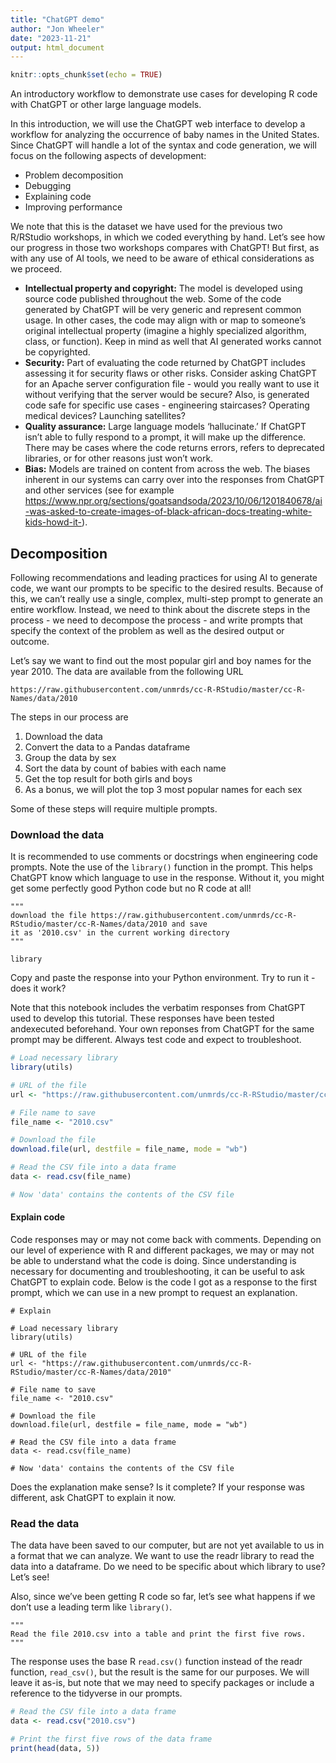 ```yaml
---
title: "ChatGPT demo"
author: "Jon Wheeler"
date: "2023-11-21"
output: html_document
---
```


```r
knitr::opts_chunk$set(echo = TRUE)
```

An introductory workflow to demonstrate use cases for developing R code with ChatGPT or other large language models.

In this introduction, we will use the ChatGPT web interface to develop a workflow for analyzing the occurrence of baby names in the United States. Since ChatGPT will handle a lot of the syntax and code generation, we will focus on the following aspects of development:

- Problem decomposition
- Debugging
- Explaining code
- Improving performance

We note that this is the dataset we have used for the previous two R/RStudio workshops, in which we coded everything by hand. Let's see how our progress in those two workshops compares with ChatGPT! But first, as with any use of AI tools, we need to be aware of ethical considerations as we proceed.

- **Intellectual property and copyright:** The model is developed using source code published throughout the web. Some of the code generated by ChatGPT will be very generic and represent common usage. In other cases, the code may align with or map to someone's original intellectual property (imagine a highly specialized algorithm, class, or function). Keep in mind as well that AI generated works cannot be copyrighted.
- **Security:** Part of evaluating the code returned by ChatGPT includes assessing it for security flaws or other risks. Consider asking ChatGPT for an Apache server configuration file - would you really want to use it without verifying that the server would be secure? Also, is generated code safe for specific use cases - engineering staircases? Operating medical devices? Launching satellites?
- **Quality assurance:** Large language models 'hallucinate.' If ChatGPT isn't able to fully respond to a prompt, it will make up the difference. There may be cases where the code returns errors, refers to deprecated libraries, or for other reasons just won't work.
- **Bias:** Models are trained on content from across the web. The biases inherent in our systems can carry over into the responses from ChatGPT and other services (see for example <https://www.npr.org/sections/goatsandsoda/2023/10/06/1201840678/ai-was-asked-to-create-images-of-black-african-docs-treating-white-kids-howd-it->).

## Decomposition

Following recommendations and leading practices for using AI to generate code, we want our prompts to be specific to the desired results. Because of this, we can't really use a single, complex, multi-step prompt to generate an entire workflow. Instead, we need to think about the discrete steps in the process - we need to decompose the process - and write prompts that specify the context of the problem as well as the desired output or outcome.

Let's say we want to find out the most popular girl and boy names for the year 2010. The data are available from the following URL

~~~
https://raw.githubusercontent.com/unmrds/cc-R-RStudio/master/cc-R-Names/data/2010
~~~

The steps in our process are

1. Download the data
1. Convert the data to a Pandas dataframe
1. Group the data by sex
1. Sort the data by count of babies with each name
1. Get the top result for both girls and boys
1. As a bonus, we will plot the top 3 most popular names for each sex

Some of these steps will require multiple prompts. 

### Download the data

It is recommended to use comments or docstrings when engineering code prompts. Note the use of the ```library()``` function in the prompt. This helps ChatGPT know which language to use in the response. Without it, you might get some perfectly good Python code but no R code at all!

~~~
"""
download the file https://raw.githubusercontent.com/unmrds/cc-R-RStudio/master/cc-R-Names/data/2010 and save
it as '2010.csv' in the current working directory
"""

library
~~~

Copy and paste the response into your Python environment. Try to run it - does it work?

Note that this notebook includes the verbatim responses from ChatGPT used to develop
this tutorial. These responses have been tested andexecuted beforehand. Your own 
reponses from ChatGPT for the same prompt may be different. Always test code 
and expect to troubleshoot.

```r
# Load necessary library
library(utils)

# URL of the file
url <- "https://raw.githubusercontent.com/unmrds/cc-R-RStudio/master/cc-R-Names/data/2010"

# File name to save
file_name <- "2010.csv"

# Download the file
download.file(url, destfile = file_name, mode = "wb")

# Read the CSV file into a data frame
data <- read.csv(file_name)

# Now 'data' contains the contents of the CSV file
```

#### Explain code

Code responses may or may not come back with comments. Depending on our level of experience with R and different packages, we may or may not be able to understand what the code is doing. Since understanding is necessary for documenting and troubleshooting, it can be useful to ask ChatGPT to explain code. Below is the code I got as a response to the first prompt, which we can use in a new prompt to request an explanation.

~~~
# Explain

# Load necessary library
library(utils)

# URL of the file
url <- "https://raw.githubusercontent.com/unmrds/cc-R-RStudio/master/cc-R-Names/data/2010"

# File name to save
file_name <- "2010.csv"

# Download the file
download.file(url, destfile = file_name, mode = "wb")

# Read the CSV file into a data frame
data <- read.csv(file_name)

# Now 'data' contains the contents of the CSV file
~~~

Does the explanation make sense? Is it complete? 
If your response was different, ask ChatGPT to explain it now.

### Read the data

The data have been saved to our computer, but are not yet available to us in a format that we can analyze. We want to use the readr library to read the data into a dataframe. Do we need to be specific about which library to use? Let's see!

Also, since we've been getting R code so far, let's see what happens if we don't use a leading term like ```library()```.

~~~
"""
Read the file 2010.csv into a table and print the first five rows.
"""
~~~

The response uses the base R ```read.csv()``` function instead of 
the readr function, ```read_csv()```, but the result
is the same for our purposes. We will leave it as-is, but note that we may
need to specify packages or include a reference to the tidyverse in our prompts.

```r
# Read the CSV file into a data frame
data <- read.csv("2010.csv")

# Print the first five rows of the data frame
print(head(data, 5))

```













